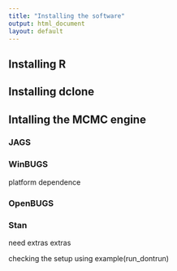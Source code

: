 ```yaml
---
title: "Installing the software"
output: html_document
layout: default
---
```


## Installing R

## Installing dclone

## Intalling the MCMC engine

### JAGS

### WinBUGS

platform dependence

### OpenBUGS

### Stan

need extras extras

checking the setup using example(run_dontrun)
